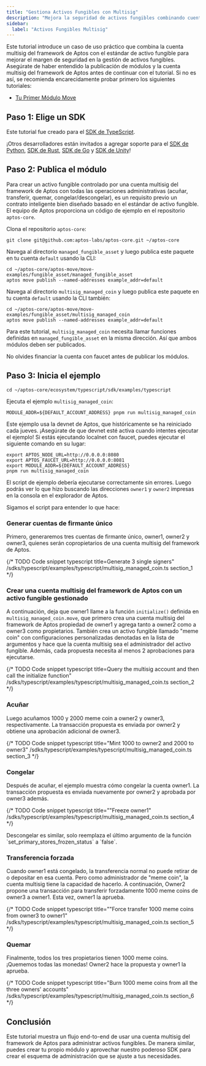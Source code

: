 ```yaml
---
title: "Gestiona Activos Fungibles con Multisig"
description: "Mejora la seguridad de activos fungibles combinando cuentas multisig con el Estándar de Activo Fungible para gestión protegida."
sidebar:
  label: "Activos Fungibles Multisig"
---
```



Este tutorial introduce un caso de uso práctico que combina la cuenta multisig del framework de Aptos con el estándar de activo fungible para mejorar el margen de seguridad en la gestión de activos fungibles. Asegúrate de haber entendido la publicación de módulos y la cuenta multisig del framework de Aptos antes de continuar con el tutorial. Si no es así, se recomienda encarecidamente probar primero los siguientes tutoriales:

- [Tu Primer Módulo Move](/es/build/guides/first-move-module)

## Paso 1: Elige un SDK

Este tutorial fue creado para el [SDK de TypeScript](/es/build/sdks/ts-sdk).

¡Otros desarrolladores están invitados a agregar soporte para el [SDK de Python](/es/build/sdks/python-sdk), [SDK de Rust](/es/build/sdks/rust-sdk), [SDK de Go](/es/build/sdks/go-sdk) y [SDK de Unity](/es/build/sdks/unity-sdk)!

## Paso 2: Publica el módulo

Para crear un activo fungible controlado por una cuenta multisig del framework de Aptos con todas las operaciones administrativas (acuñar, transferir, quemar, congelar/descongelar), es un requisito previo un contrato inteligente bien diseñado basado en el estándar de activo fungible. El equipo de Aptos proporciona un código de ejemplo en el repositorio `aptos-core`.

Clona el repositorio `aptos-core`:

```shellscript filename="Terminal"
git clone git@github.com:aptos-labs/aptos-core.git ~/aptos-core
```

Navega al directorio `managed_fungible_asset` y luego publica este paquete en tu cuenta `default` usando la CLI:

```shellscript filename="Terminal"
cd ~/aptos-core/aptos-move/move-examples/fungible_asset/managed_fungible_asset
aptos move publish --named-addresses example_addr=default
```

Navega al directorio `multisig_managed_coin` y luego publica este paquete en tu cuenta `default` usando la CLI también:

```shellscript filename="Terminal"
cd ~/aptos-core/aptos-move/move-examples/fungible_asset/multisig_managed_coin
aptos move publish --named-addresses example_addr=default
```

Para este tutorial, `multisig_managed_coin` necesita llamar funciones definidas en `managed_fungible_asset` en la misma dirección. Así que ambos módulos deben ser publicados.

<Aside type="note">
  No olvides financiar la cuenta con faucet antes de publicar los módulos.
</Aside>

## Paso 3: Inicia el ejemplo

```shellscript filename="Terminal"
cd ~/aptos-core/ecosystem/typescript/sdk/examples/typescript
```

Ejecuta el ejemplo `multisig_managed_coin`:

```shellscript filename="Terminal"
MODULE_ADDR=${DEFAULT_ACCOUNT_ADDRESS} pnpm run multisig_managed_coin
```

<Aside type="note">
  Este ejemplo usa la devnet de Aptos, que históricamente se ha reiniciado cada jueves.
  ¡Asegúrate de que devnet esté activa cuando intentes ejecutar el ejemplo! Si estás ejecutando localnet con faucet, puedes ejecutar el siguiente comando en su lugar:

  ```shellscript filename="Terminal"
  export APTOS_NODE_URL=http://0.0.0.0:8080
  export APTOS_FAUCET_URL=http://0.0.0.0:8081
  export MODULE_ADDR=${DEFAULT_ACCOUNT_ADDRESS}
  pnpm run multisig_managed_coin
  ```
</Aside>

El script de ejemplo debería ejecutarse correctamente sin errores. Luego podrás ver lo que hizo buscando las direcciones `owner1` y `owner2` impresas en la consola en el explorador de Aptos.

Sigamos el script para entender lo que hace:

### Generar cuentas de firmante único

Primero, generaremos tres cuentas de firmante único, owner1, owner2 y owner3, quienes serán copropietarios de una cuenta multisig del framework de Aptos.

{/* TODO Code snippet
  typescript title=Generate 3 single signers"
  /sdks/typescript/examples/typescript/multisig_managed_coin.ts
  section_1
  */}

### Crear una cuenta multisig del framework de Aptos con un activo fungible gestionado

A continuación, deja que owner1 llame a la función `initialize()` definida en `multisig_managed_coin.move`, que primero crea una cuenta multisig del framework de Aptos propiedad de owner1 y agrega tanto a owner2 como a owner3 como propietarios. También crea un activo fungible llamado "meme coin" con configuraciones personalizadas denotadas en la lista de argumentos y hace que la cuenta multisig sea el administrador del activo fungible. Además, cada propuesta necesita al menos 2 aprobaciones para ejecutarse.

{/* TODO Code snippet
  typescript title=Query the multisig account and then call the initialize function"
  /sdks/typescript/examples/typescript/multisig_managed_coin.ts
  section_2
  */}

### Acuñar

Luego acuñamos 1000 y 2000 meme coin a owner2 y owner3, respectivamente. La transacción propuesta es enviada por owner2 y obtiene una aprobación adicional de owner3.

{/* TODO Code snippet
  typescript title="Mint 1000 to owner2 and 2000 to owner3"
  /sdks/typescript/examples/typescript/multisig_managed_coin.ts
  section_3
  */}

### Congelar

Después de acuñar, el ejemplo muestra cómo congelar la cuenta owner1. La transacción propuesta es enviada nuevamente por owner2 y aprobada por owner3 además.

{/* TODO Code snippet
  typescript title=""Freeze owner1"
  /sdks/typescript/examples/typescript/multisig_managed_coin.ts
  section_4
  */}

<Aside type="note">
  Descongelar es similar, solo reemplaza el último argumento de la función `set_primary_stores_frozen_status` a `false`.
</Aside>

### Transferencia forzada

Cuando owner1 está congelado, la transferencia normal no puede retirar de o depositar en esa cuenta. Pero como administrador de "meme coin", la cuenta multisig tiene la capacidad de hacerlo.
A continuación, Owner2 propone una transacción para transferir forzadamente 1000 meme coins de owner3 a owner1. Esta vez, owner1 la aprueba.

{/* TODO Code snippet
  typescript title=""Force transfer 1000 meme coins from owner3 to owner1"
  /sdks/typescript/examples/typescript/multisig_managed_coin.ts
  section_5
  */}

### Quemar

Finalmente, todos los tres propietarios tienen 1000 meme coins. ¡Quememos todas las monedas! Owner2 hace la propuesta y owner1 la aprueba.

{/* TODO Code snippet
  typescript title="Burn 1000 meme coins from all the three owners' accounts"
  /sdks/typescript/examples/typescript/multisig_managed_coin.ts
  section_6
  */}

## Conclusión

Este tutorial muestra un flujo end-to-end de usar una cuenta multisig del framework de Aptos para administrar activos fungibles. De manera similar, puedes crear tu propio módulo y aprovechar nuestro poderoso SDK para crear el esquema de administración que se ajuste a tus necesidades.
